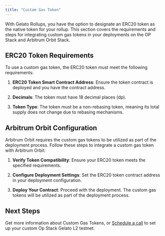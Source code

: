 ```yaml
---
title: "Custom Gas Token"
---
```


With Gelato Rollups, you have the option to designate an ERC20 token as the native token for your rollup. This section covers the requirements and steps for integrating custom gas tokens in your deployments on the OP Stack and Arbitrum Orbit Stack.

## ERC20 Token Requirements

To use a custom gas token, the ERC20 token must meet the following requirements:

1. **ERC20 Token Smart Contract Address**: Ensure the token contract is deployed and you have the contract address.

2. **Decimals**: The token must have 18 decimal places (dp).

3. **Token Type**: The token must be a non-rebasing token, meaning its total supply does not change due to rebasing mechanisms.


## Arbitrum Orbit Configuration

Arbitrum Orbit requires the custom gas tokens to be utilized as part of the deployment process. Follow these steps to integrate a custom gas token with Arbitrum Orbit:

1. **Verify Token Compatibility**: Ensure your ERC20 token meets the specified requirements.

2. **Configure Deployment Settings**: Set the ERC20 token contract address in your deployment configuration.

3. **Deploy Your Contract**: Proceed with the deployment. The custom gas tokens will be utilized as part of the deployment process.

## Next Steps

Get more information about Custom Gas Tokens, or [Schedule a call](/contact) to set up your custom Op Stack Gelato L2 testnet.